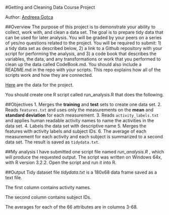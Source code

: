 #Getting and Cleaning Data Course Project

Author: [Andreea Gotca][1]

##Overview
The purpose of this project is to demonstrate your ability to collect, work with, and clean a data set. The goal is to prepare tidy data that can be used for later analysis. You will be graded by your peers on a series of yes/no questions related to the project. You will be required to submit: 1) a tidy data set as described below, 2) a link to a Github repository with your script for performing the analysis, and 3) a code book that describes the variables, the data, and any transformations or work that you performed to clean up the data called CodeBook.md. You should also include a README.md in the repo with your scripts. This repo explains how all of the scripts work and how they are connected.

[Here][2] are the data for the project.

You should create one R script called run_analysis.R that does the following.

##Objectives
1. Merges the **training** and **test** sets to create one data set.
2. Reads `features.txt` and uses only the measurements on the **mean** and **standard deviation** for each measurement.
3. Reads `activity_labels.txt` and applies human readable activity names to name the activities in the data set.
4. Labels the data set with descriptive name
5. Merges the features with activity labels and subject IDs.
6. The average of each measurement for each activity and each subject is summarized to a second data set. The result is saved as `tidydata.txt`.

##My analysis
I have submitted one script file named *run_analysis.R* , which will produce the requested output. The script was written on Windows 64x, with R version 3.2.2. Open the script and run it into R.


##Output
Tidy dataset file *tidydata.txt* is a 180x68 data frame saved as a text file.

The first column contains activity names.

The second column contains subject IDs.

The averages for each of the 66 attributes are in columns 3-68.

[1]: https://github.com/AndreeaGotca
[2]: https://d396qusza40orc.cloudfront.net/getdata%2Fprojectfiles%2FUCI%20HAR%20Dataset.zip
</markdown></p>